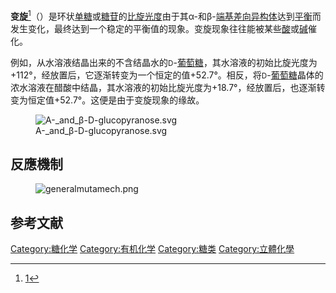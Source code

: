 {{noteTA|G1=LS}}
'''变旋'''<ref>[http://term.gov.cn/pages/homepage/result2.jsp?id=330916&subid=10001798&subject=%E6%80%BB%E8%AE%BA&subsys=%E7%94%9F%E7%89%A9%E5%8C%96%E5%AD%A6%E4%B8%8E%E5%88%86%E5%AD%90%E7%94%9F%E7%89%A9%E5%AD%A6]{{dead link|date=2017年12月 |bot=InternetArchiveBot |fix-attempted=yes }}</ref>（{{lang-en|Mutarotation}}）是环状[[单糖|单糖]]或[[糖苷|糖苷]]的[[比旋光度|比旋光度]]由于其α-和β-[[端基差向异构体|端基差向异构体]]达到[[化学平衡|平衡]]而发生变化，最终达到一个稳定的平衡值的现象。变旋现象往往能被某些[[酸|酸]]或[[碱|碱]]催化。

例如，从水溶液结晶出来的不含结晶水的<small>D</small>-[[葡萄糖|葡萄糖]]，其水溶液的初始比旋光度为+112°，经放置后，它逐渐转变为一个恒定的值+52.7°。相反，将<small>D</small>-[[葡萄糖|葡萄糖]]晶体的浓水溶液在醋酸中结晶，其水溶液的初始比旋光度为+18.7°，经放置后，也逐渐转变为恒定值+52.7°。这便是由于变旋现象的缘故。

[[File:Α-_and_β-D-glucopyranose.svg|thumb]] 

==反應機制==
:[[Image:generalmutamech.png|thumb]]{{clear-left}}

==参考文献==
{{reflist}}

{{糖类}}

[[Category:糖化学|Category:糖化学]]
[[Category:有机化学|Category:有机化学]]
[[Category:糖类|Category:糖类]]
[[Category:立體化學|Category:立體化學]]